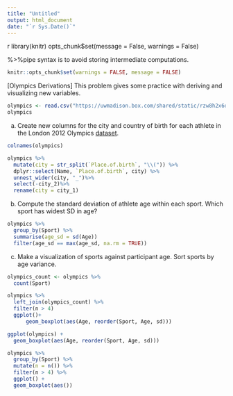 ---
title: "Untitled"
output: html_document
date: "`r Sys.Date()`"
---


{r, message = False}
library(knitr)
opts_chunk$set(message = False, warnings = False)

%>%pipe syntax is to avoid storing intermediate computations.


```{r}
knitr::opts_chunk$set(warnings = FALSE, message = FALSE)
```


[Olympics Derivations] This problem gives some practice with deriving and visualizing new variables.

```{r}
olympics <- read.csv("https://uwmadison.box.com/shared/static/rzw8h2x6dp5693gdbpgxaf2koqijo12l.csv")
olympics
```

a. Create new columns for the city and country of birth for each athlete in the
London 2012 Olympics
[dataset](https://uwmadison.box.com/s/rzw8h2x6dp5693gdbpgxaf2koqijo12l).

```{r}
colnames(olympics)
```


```{r}
olympics %>%
  mutate(city = str_split(`Place.of.birth`, "\\(")) %>%
  dplyr::select(Name, `Place.of.birth`, city) %>%
  unnest_wider(city, "_")%>%
  select(-city_2)%>%
  rename(city = city_1)

```

b. Compute the standard deviation of athlete age within each sport. Which sport
has widest SD in age?

```{r}
olympics %>%
  group_by(Sport) %>%
  summarise(age_sd = sd(Age))
  filter(age_sd == max(age_sd, na.rm = TRUE))
```

c. Make a visualization of sports against participant age. Sort sports by
age variance.

```{r}
olympics_count <- olympics %>%
  count(Sport)

olympics %>%
  left_join(olympics_count) %>%
  filter(n > 4)
  ggplot()+
      geom_boxplot(aes(Age, reorder(Sport, Age, sd)))

```


```{r, fig.width=8, fig.height=10}
ggplot(olympics) +
  geom_boxplot(aes(Age, reorder(Sport, Age, sd)))
```

```{r}
olympics %>%
  group_by(Sport) %>%
  mutate(n = n()) %>%
  filter(n > 4) %>%
  ggplot() +
  geom_boxplot(aes())
```

